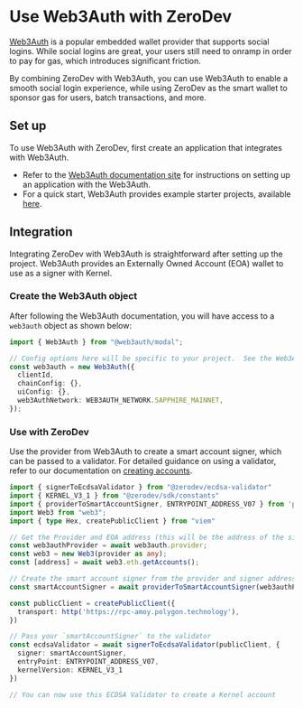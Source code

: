 # Use Web3Auth with ZeroDev

[Web3Auth](https://web3auth.io/) is a popular embedded wallet provider that supports social logins. While social logins are great, your users still need to onramp in order to pay for gas, which introduces significant friction.

By combining ZeroDev with Web3Auth, you can use Web3Auth to enable a smooth social login experience, while using ZeroDev as the smart wallet to sponsor gas for users, batch transactions, and more.

## Set up

To use Web3Auth with ZeroDev, first create an application that integrates with Web3Auth.

- Refer to the [Web3Auth documentation site](https://web3auth.io/docs/index.html) for instructions on setting up an application with the Web3Auth.
- For a quick start, Web3Auth provides example starter projects, available [here](https://web3auth.io/docs/examples?product=Plug+and+Play&sdk=Plug+and+Play+Web+Modal+SDK).

## Integration
Integrating ZeroDev with Web3Auth is straightforward after setting up the project. Web3Auth provides an Externally Owned Account (EOA) wallet to use as a signer with Kernel.

### Create the Web3Auth object
After following the Web3Auth documentation, you will have access to a `web3auth` object as shown below:

```typescript
import { Web3Auth } from "@web3auth/modal";

// Config options here will be specific to your project.  See the Web3Auth docs for more info.
const web3auth = new Web3Auth({
  clientId,
  chainConfig: {},
  uiConfig: {},
  web3AuthNetwork: WEB3AUTH_NETWORK.SAPPHIRE_MAINNET,
});
```

### Use with ZeroDev

Use the provider from Web3Auth to create a smart account signer, which can be passed to a validator. For detailed guidance on using a validator, refer to our documentation on [creating accounts](/sdk/core-api/create-account#api).

```typescript
import { signerToEcdsaValidator } from "@zerodev/ecdsa-validator"
import { KERNEL_V3_1 } from "@zerodev/sdk/constants"
import { providerToSmartAccountSigner, ENTRYPOINT_ADDRESS_V07 } from 'permissionless';
import Web3 from "web3";
import { type Hex, createPublicClient } from "viem"

// Get the Provider and EOA address (this will be the address of the signer) from Web3Auth
const web3authProvider = await web3auth.provider;
const web3 = new Web3(provider as any);
const [address] = await web3.eth.getAccounts();

// Create the smart account signer from the provider and signer address
const smartAccountSigner = await providerToSmartAccountSigner(web3authProvider, address as Hex);

const publicClient = createPublicClient({
  transport: http('https://rpc-amoy.polygon.technology'),
})

// Pass your `smartAccountSigner` to the validator
const ecdsaValidator = await signerToEcdsaValidator(publicClient, {
  signer: smartAccountSigner,
  entryPoint: ENTRYPOINT_ADDRESS_V07,
  kernelVersion: KERNEL_V3_1
})

// You can now use this ECDSA Validator to create a Kernel account
```

